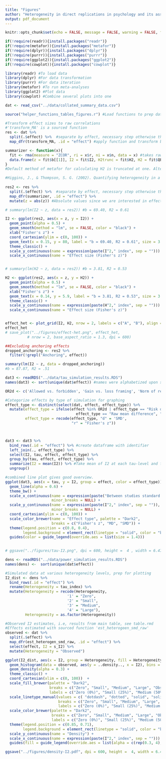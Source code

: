 ```yaml
---
title: "Figures"
author: "Heterogeneity in direct replications in psychology and its association with effect size"
output: pdf_document
---
```


```r
knitr::opts_chunk$set(echo = FALSE, message = FALSE, warning = FALSE, fig.width = 6, fig.asp = 1.3)
```

```r
if(!require(readr)){install.packages("readr")}
if(!require(metafor)){install.packages("metafor")}
if(!require(dplyr)){install.packages("dplyr")}
if(!require(purrr)){install.packages("purrr")}
if(!require(ggplot2)){install.packages("ggplot2")}
if(!require(cowplot)){install.packages("cowplot")}

library(readr) #To load data
library(dplyr) #For data transformation
library(purrr) #For data iteration
library(metafor) #To run meta-analyses
library(ggplot2) #Plot data
library(cowplot) #Combine several plots into one

dat <- read_csv("../data/collated_summary_data.csv")

source("helper_functions_tables_figures.r") #Load functions to prep data for figures
```

```r
#Transform effect sizes to raw correlations
#'transform_MA' is a sourced function
res <- dat %>% 
  split(.$effect) %>%  #separate by effect, necessary step otherwise the function is applied overall
  map_dfr(transform_MA, .id = "effect") #apply function and transform back from list to dataframe

```

```r
summarizer <- function(x){
  fit <- rma(measure = "ZCOR", ri = x$r, ni = x$n, data = x) #takes raw correlation as input
  data.frame(z = fit$b[[1]], I2 = fit$I2, H2trunc = fit$H2, H2 = fit$QE / (fit$k - 1)) #estimates out
}
#Default method of metafor for calculating H2 is truncated at one. Alternative method for calculating H2 provides information also on excessive homogeneity, i.e, less variability than expected by chance (that is, does not have a lower limit of 1). This method approximates H2 as if we were using the Dersimonian and Laird estimate of tau2, although we use REML. See Higgins & Thompson, 2002 and ?print.rma.uni.

#Higgins, J., & Thompson, S. G. (2002). Quantifying heterogeneity in a meta-analysis. Statistics in medicine, 21(11), 1539-1558.
  
res2 <- res %>% 
  split(.$effect) %>%  #separate by effect, necessary step otherwise the function is applied overall
  map_dfr(summarizer, .id = "effect") %>% 
  mutate(z = abs(z)) #Absolute values since we are interested in effect size rather than direction
```

```r

# summary(lm(I2 ~ z, data = res2)) #b = 69.40, R2 = 0.61

I2 <- ggplot(res2, aes(x = z, y = I2)) +
  geom_point(alpha = 0.5) +
  geom_smooth(method = "lm", se = FALSE, color = "black") +
  xlab("Fisher's z") +
  coord_cartesian(ylim = c(0, 100)) +
  geom_text(x = 0.15, y = 80, label = "b = 69.40, R2 = 0.61", size = 3.5) +
  theme_classic() +
  scale_y_continuous(name = expression(paste(I^2," index", sep = ""))) +
  scale_x_continuous(name = "Effect size (Fisher's z)")


# summary(lm(H2 ~ z, data = res2)) #b = 3.81, R2 = 0.53

H2 <- ggplot(res2, aes(x = z, y = H2)) + 
  geom_point(alpha = 0.5) +
  geom_smooth(method = "lm", se = FALSE, color = "black") +
  xlab("Fisher's z") +
  geom_text(x = 0.14, y = 5.9, label = "b = 3.81, R2 = 0.53", size = 3.5) +
  theme_classic() +
  scale_y_continuous(name = expression(paste(H^2," index", sep = ""))) +
  scale_x_continuous(name = "Effect size (Fisher's z)")


effect_het <- plot_grid(I2, H2, nrow = 2, labels = c("A", "B"), align = "v") #combine plots
effect_het
# save_plot("../figures/effect-het.png", effect_het,
          # nrow = 2, base_aspect_ratio = 1.3, dpi = 600)

```

```r
##Excluding anchoring effects
dropped_anchoring <- res2 %>%
  filter(!grepl("Anchoring", effect))

summary(lm(I2 ~ z, data = dropped_anchoring))
#b = 87.87, R2 = .51

```

```r
dat3 <- readRDS("../data/tau_simulation_results.RDS")
names(dat3) <- sort(unique(dat$effect)) #names were alphabetized upon splitting in simulation so must sort

OR2d <- c('Allowed vs. forbidden', 'Gain vs. loss framing', 'Norm of reciprocity', 'Low vs. high category scales') #effects that were transformed from OR to SMD

#Categorize effects by type of simulation for graphing
effect_type <- distinct(select(dat, effect, effect_type)) %>% 
  mutate(effect_type = ifelse(effect %in% OR2d | effect_type == "Risk difference" | 
                                effect_type == "Raw mean difference", "MD", effect_type),
         effect_type = recode(effect_type, "d" = 'SMD',
                              "r" = "Fisher's z"))



dat3 <- dat3 %>% 
  bind_rows(.id = "effect") %>% #create dataframe with identifier
  left_join(., effect_type) %>% 
  select(I2, tau, effect, effect_type) %>% 
  group_by(tau, effect, effect_type) %>% 
  summarize(I2 = mean(I2)) %>% #Take mean of I2 at each tau-level and for each effect
  ungroup()

#combined line plot gives good overview.
ggplot(dat3, aes(x = tau, y = I2, group = effect, color = effect_type)) +
  geom_line(alpha = 0.6) +
  theme_bw() +
  scale_x_continuous(name = expression(paste("Between studies standard deviation ", tau)),
                     minor_breaks = NULL) +
  scale_y_continuous(name = expression(paste(I^2," index", sep = "")),
                     minor_breaks = NULL) +
  coord_cartesian(ylim = c(0, 100)) +
  scale_color_brewer(name = "Effect type", palette = "Dark2", 
                     breaks = c("Fisher's z", "MD", "SMD")) +
  theme(legend.position = c(0.8, 0.4),
        legend.background = element_rect(linetype = "solid", color = "black")) +
  guides(color = guide_legend(override.aes = list(size = 1.4)))
  

# ggsave("../figures/tau-I2.png", dpi = 600, height =  4 , width = 6.47)

```


```r
dens <- readRDS("../data/power_simulation_results.RDS")
names(dens) <-  sort(unique(dat$effect))

#Simulated data at various heterogeneity levels, prep for plotting
I2_dist <- dens %>% 
  bind_rows(.id = "effect") %>% 
  rename(Heterogeneity = tau_index) %>% 
  mutate(Heterogeneity = recode(Heterogeneity,
                            '1' = "Zero",
                            '2' = "Small",
                            '3' = "Medium",
                            '4' = "Large"),
         Heterogeneity = as.factor(Heterogeneity))

#Observed I2 estimates, i.e, results from main table, see table.rmd
#Effects estimated with sourced function 'est_heterogeen_smd_raw'
observed <- dat %>% 
  split(.$effect) %>%  
  map_dfr(est_heterogen_smd_raw, .id = "effect") %>% 
  select(effect, I2 = s_I2) %>%
  mutate(Heterogeneity = "Observed")

ggplot(I2_dist, aes(x = I2, group = Heterogeneity, fill = Heterogeneity, linetype = Heterogeneity)) +
  geom_histogram(data = observed, aes(y = ..density.., x = I2), bins = 100, alpha = 1) +
  geom_density(alpha = 0.3) +
  theme_classic() +
  coord_cartesian(xlim = c(0, 100))  +
  scale_fill_brewer(palette = "Dark2",
                    breaks = c("Zero", "Small", "Medium", "Large", "Observed"),
                    labels = c("Zero (0%)", "Small (25%)", "Medium (50%)", "Large (75%)", "Observed")) +
  scale_linetype_manual(values = c( "dotdash", "dotted", "solid", "solid", "dashed"),
                        breaks = c("Zero", "Small", "Medium", "Large", "Observed"), 
                        labels = c("Zero (0%)", "Small (25%)", "Medium (50%)", "Large (75%)", "Observed")) +
  scale_color_brewer(palette = "Dark2", 
                     breaks = c("Zero", "Small", "Medium", "Large", "Observed"),
                     labels = c("Zero (0%)", "Small (25%)", "Medium (50%)", "Large (75%)", "Observed")) +
  theme(legend.position = c(0.85, 0.71),
        legend.background = element_rect(linetype = "solid", color = "black")) +
  scale_y_continuous(name = "Density") +
  scale_x_continuous(name = expression(paste(I^2," index", sep = ""))) +
  guides(fill = guide_legend(override.aes = list(alpha = c(rep(0.3, 4), 1))))

ggsave("../figures/density-I2.pdf", dpi = 600, height =  4, width = 6.47, device = cairo_pdf())
```

